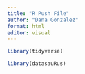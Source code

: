 ```yaml
---
title: "R Push File"
author: "Dana Gonzalez"
format: html
editor: visual
---
```

```r
library(tidyverse)

library(datasauRus)
```

